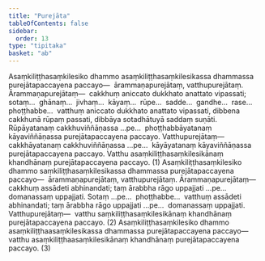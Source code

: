 ```yaml
---
title: "Purejāta"
tableOfContents: false
sidebar:
  order: 13
type: "tipitaka"
basket: "ab"
---
```



<DynamicBreadcrumb />

<Division number="17">

<Paragraph number="2862">
Asaṃkiliṭṭhasaṃkilesiko dhammo asaṃkiliṭṭhasaṃkilesikassa dhammassa purejātapaccayena paccayo—  ārammaṇapurejātaṃ, vatthupurejātaṃ. <Emphasis>Ārammaṇapurejātaṃ</Emphasis>—  cakkhuṃ aniccato dukkhato anattato vipassati; sotaṃ…  ghānaṃ…  jivhaṃ…  kāyaṃ…  rūpe…  sadde…  gandhe…  rase…  phoṭṭhabbe…  vatthuṃ aniccato dukkhato anattato vipassati, dibbena cakkhunā rūpaṃ passati, dibbāya sotadhātuyā saddaṃ suṇāti. Rūpāyatanaṃ cakkhuviññāṇassa …pe…  phoṭṭhabbāyatanaṃ kāyaviññāṇassa purejātapaccayena paccayo. <Emphasis>Vatthupurejātaṃ</Emphasis>—  cakkhāyatanaṃ cakkhuviññāṇassa …pe…  kāyāyatanaṃ kāyaviññāṇassa purejātapaccayena paccayo. Vatthu asaṃkiliṭṭhasaṃkilesikānaṃ khandhānaṃ purejātapaccayena paccayo. (1)
</Paragraph>

<Paragraph number="2863">
Asaṃkiliṭṭhasaṃkilesiko dhammo saṃkiliṭṭhasaṃkilesikassa dhammassa purejātapaccayena paccayo—  ārammaṇapurejātaṃ, vatthupurejātaṃ. <Emphasis>Ārammaṇapurejātaṃ</Emphasis>—  cakkhuṃ assādeti abhinandati; taṃ ārabbha rāgo uppajjati …pe…  domanassaṃ uppajjati. Sotaṃ …pe…  phoṭṭhabbe…  vatthuṃ assādeti abhinandati; taṃ ārabbha rāgo uppajjati …pe…  domanassaṃ uppajjati. <Emphasis>Vatthupurejātaṃ</Emphasis>—  vatthu saṃkiliṭṭhasaṃkilesikānaṃ khandhānaṃ purejātapaccayena paccayo. (2)
</Paragraph>

<Paragraph number="2864">
Asaṃkiliṭṭhasaṃkilesiko dhammo asaṃkiliṭṭhaasaṃkilesikassa dhammassa purejātapaccayena paccayo—  vatthu asaṃkiliṭṭhaasaṃkilesikānaṃ khandhānaṃ purejātapaccayena paccayo. (3)
</Paragraph>
</Division>
